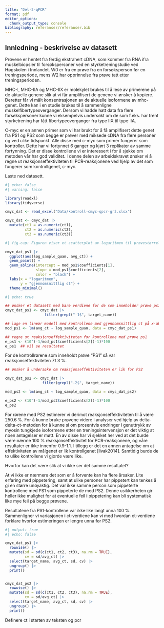 ```yaml
---
title: "Del-2-qPCR"
format: pdf
editor_options: 
  chunk_output_type: console 
bibliography: referanser/referanser.bib
---
```



## Innledning - beskrivelse av datasett 

Prøvene er hentet fra ferdig ekstrahert cDNA, som kommer fra RNA ifra muskelbiopsier til forsøkspersoner ved en styrketreningstudie ved Høgskolen i Innlandet. W0 er fra en prøve fra en forsøksperson før en treningsperiode, mens W2 har opprinnelse fra prøve tatt etter treningsperioden. 

MHC-I, MHC-IIA og MHC-IIX er molekylet brukes til å lese av primerene på de aktuelle genene slik at vi får amplifisert de genene vi ønsker å kopiere. Deretter får vi målt konsentrasjonen av de aktuelle isoformene av mhc-genet. Dette kan i en studie brukes til å sammenligne muskelfibertypeoverganger. Dersom vi hadde hatt data fra flere forsøkspersoner kunne vi eksempelvis undersøkt om de som f.eks. har trent styrketrening har fått fibertypeoverganger fra type IIX til type IIA. 

C-myc er en annen primer som vi har brukt for å få amplifisert dette genet fra PS1 og PS2 som begge er prøver med miksede cDNA fra flere personer og ved ulike tidspunkt. Alle disse med c-myc som primer fungerer som kontroller. Dette har vi fortynnet 6 ganger og kjørt 3 replikater av samme fortynning. Det er disse kontrollene vi er interessert i for å sjekke om metoden vår har god validitet. I denne delen av arbeidskravet ønsker vi å regne ut reaksjonseffektiviteten til PCR-reaksjonene ved hjelp av det som fungerer som kontrollgenet, c-myc. 


Laste ned datasett. 

```r
#| echo: false
#| warning: false

library(readxl) 
library(tidyverse)

cmyc_dat <- read_excel("Data/kontroll-cmyc-qpcr-gr3.xlsx") 

cmyc_dat <- cmyc_dat |> 
  mutate(ct1 = as.numeric(ct1), 
         ct2 = as.numeric(ct2), 
         ct3 = as.numeric(ct3)) 

```

```r
#| fig-cap: Figuren viser et scatterplot av logaritmen til prøvestørrelsen, altså den relative konsentrasjonen av c-myc i prøven, og gjennomsnittlig syklusterskel.

cmyc_dat_ps1 |> 
  ggplot(aes(log_sample_quan, avg_ct)) + 
  geom_point() + 
  geom_abline(intercept = mod_ps1$coefficients[1], 
              slope = mod_ps1$coefficients[2], 
              color = "black") + 
  labs(x = "logaritmen", 
       y = "gjennomsnittlig ct") + 
  theme_minimal()
```


```r
#| echo: true 

## ønsker et datasett med bare verdiene for de som inneholder prøve ps1
cmyc_dat_ps1 <- cmyc_dat |> 
                  filter(grepl("-1$", target_name))

## lage en lineær modell med kontrollene med gjennomsnittlig ct på x-akse og 10-logaritmen til den relative mengden c-myc i de 6 ulike konsentrasjonene som hver har 3 duplikater
mod_ps1 <- lm(avg_ct ~ log_sample_quan, data = cmyc_dat_ps1) 

## regne ut reaksjonseffektiviteten for kontrollene med prøve ps1
e_ps1 <- (10^(-1/mod_ps1$coefficients[2])-1)*100 
e_ps1  ## vil se resultatet 

```

For de kontrollrørene som inneholdt prøve "PS1" så var reaksjonseffektiviteten 71.3 %. 


```r

## ønsker å undersøke om reaksjonseffektiviteten er lik for PS2 

cmyc_dat_ps2 <- cmyc_dat |> 
                 filter(grepl("-2$", target_name)) 

mod_ps2 <- lm(avg_ct ~ log_sample_quan, data = cmyc_dat_ps2) 

e_ps2 <- (10^(-1/mod_ps2$coefficients[2])-1)*100 
e_ps2

```

For rørene med PS2 estimerer vi derimot reaksjonseffektiviteten til å være 250.6 %. For å kunne bruke prøvene videre i analyser ved hjelp av delta-delta-ct-metoden for å kunne si om prosentvis endringer i genuttrykk av myosin tungkjede isoformene etter en treningsintervensjon er det viktig at noen antagelser er møtt. En av disse har vi sjekket her ved at det burde være nærme 100 % reaksjonseffektivitet for PCR-reaksjonene, og våre resultater er ikke innenfor 0.9-1.1. I tillegg er det en annen antagelse om at effektiviteten av målgenet er lik kontrollgenet [livak2014]. Samtidig burde de to ulike kontrollene vi gjorde være like. 

Hvorfor kan det være slik at vi ikke ser det samme resultatet?

At vi ikke er nærmere det som er å forvente kan ha flere årsaker. Lite erfaring med pippetering, samt at ulike personer har pippetert kan tenkes å gi en større unøyaktig. Det var ikke samme person som pippeterte kontrollene med PS1 som pippeterte de med PS2. Denne usikkerheten gir heller ikke mulighet for at eventuelle feil i pippetering kan bli systematisk like mye feil på begge prøvene. 

Resultatene fra PS1-kontrollene var ikke like langt unna 100 %. Sammenligner vi variasjonen i ct-verdiene kan vi med hvordan ct-verdiene forklare hvorfor estimeringen er lengre unna for PS2. 

```r
#| output: true 
#| echo: false

cmyc_dat_ps1 |> 
  rowwise() |> 
  mutate(sd = sd(c(ct1, ct2, ct3), na.rm = TRUE), 
         cv = sd/avg_ct) |> 
  select(target_name, avg_ct, sd, cv) |> 
  ungroup() |> 
  print() 


cmyc_dat_ps2 |> 
  rowwise() |> 
  mutate(sd = sd(c(ct1, ct2, ct3), na.rm = TRUE), 
         cv = sd/avg_ct) |> 
  select(target_name, avg_ct, sd, cv) |> 
  ungroup() |> 
  print() 

```


Definere ct i starten av teksten og pcr




